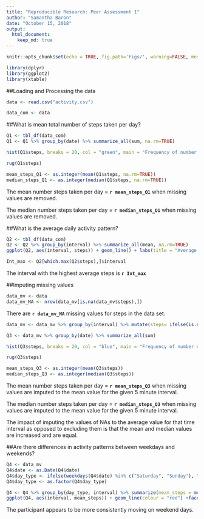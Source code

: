 ```yaml
---
title: "Reproducible Research: Peer Assessment 1"
author: "Samantha Baron"
date: "October 15, 2018"
output:
  html_document:
    keep_md: true
---
```


```r
knitr::opts_chunk$set(echo = TRUE, fig.path='Figs/', warning=FALSE, message=FALSE)
```


```r
library(dplyr)
library(ggplot2)
library(xtable)

```

##Loading and Processing the data

```r
data <- read.csv("activity.csv")

data_com <- data
```

##What is mean total number of steps taken per day?

```r

Q1 <- tbl_df(data_com)
Q1 <- Q1 %>% group_by(date) %>% summarize_all(sum, na.rm=TRUE)

hist(Q1$steps, breaks = 20, col = "green", main = "Frequency of number of steps taken each day", xlab = "# of steps", ylab = "Frequency of days")

rug(Q1$steps)

mean_steps_Q1 <- as.integer(mean(Q1$steps, na.rm=TRUE))
median_steps_Q1 <- as.integer(median(Q1$steps, na.rm=TRUE))

```

The mean number steps taken per day = **`r mean_steps_Q1`** when missing values are removed.

The median number steps taken per day = **`r median_steps_Q1`** when missing values are removed.

##What is the average daily activity pattern?
```r
Q2 <- tbl_df(data_com)
Q2 <- Q2 %>% group_by(interval) %>% summarize_all(mean, na.rm=TRUE)
ggplot(Q2, aes(interval, steps)) + geom_line() + labs(title = "Average Daily Activity Pattern")

Int_max <- Q2[which.max(Q2$steps),]$interval
```

The interval with the highest average steps is **`r Int_max`**

##Imputing missing values
```r
data_mv <- data
data_mv_NA <- nrow(data_mv[is.na(data_mv$steps),])
```

There are **`r data_mv_NA`** missing values for steps in the data set.

```r

data_mv <- data_mv %>% group_by(interval) %>% mutate(steps= ifelse(is.na(steps), mean(steps, na.rm=TRUE), as.integer(steps)))

Q3 <- data_mv %>% group_by(date) %>% summarize_all(sum)

hist(Q3$steps, breaks = 20, col = "blue", main = "Frequency of number of steps taken each day", xlab = "# of steps", ylab = "Frequency of days")

rug(Q3$steps)

mean_steps_Q3 <- as.integer(mean(Q3$steps))
median_steps_Q3 <- as.integer(median(Q3$steps))
```

The mean number steps taken per day = **`r mean_steps_Q3`** when missing values are imputed to the mean value for the given 5 minute interval.

The median number steps taken per day = **`r median_steps_Q3`** when missing values are imputed to the mean value for the given 5 minute interval.

The impact of imputing the values of NAs to the average value for that time interval as opposed to excluding them is that the mean and median values are increased and are equal.

##Are there differences in activity patterns between weekdays and weekends?
```r

Q4 <- data_mv
Q4$date <- as.Date(Q4$date)
Q4$day_type <- ifelse(weekdays(Q4$date) %in% c("Saturday", "Sunday"), "weekend", "weekday")
Q4$day_type <- as.factor(Q4$day_type)

Q4 <- Q4 %>% group_by(day_type, interval) %>% summarize(mean_steps = mean(steps))
ggplot(Q4, aes(interval, mean_steps)) + geom_line(colour = "red") +facet_grid(day_type~.)

```

The participant appears to be more consistently moving on weekend days.
